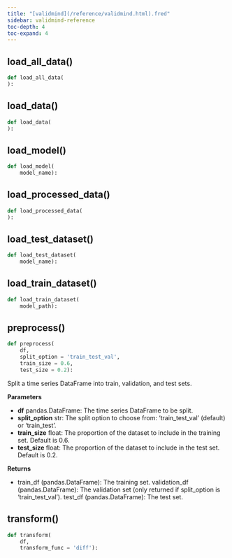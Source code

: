 ```yaml
---
title: "[validmind](/reference/validmind.html).fred"
sidebar: validmind-reference
toc-depth: 4
toc-expand: 4
---
```


## load_all_data[()]{.muted}

<!-- function.qmd.jinja2 - function signature -->

```python
def load_all_data(
):
```

## load_data[()]{.muted}

<!-- function.qmd.jinja2 - function signature -->

```python
def load_data(
):
```

## load_model[()]{.muted}

<!-- function.qmd.jinja2 - function signature -->

```python
def load_model(
    model_name):
```

## load_processed_data[()]{.muted}

<!-- function.qmd.jinja2 - function signature -->

```python
def load_processed_data(
):
```

## load_test_dataset[()]{.muted}

<!-- function.qmd.jinja2 - function signature -->

```python
def load_test_dataset(
    model_name):
```

## load_train_dataset[()]{.muted}

<!-- function.qmd.jinja2 - function signature -->

```python
def load_train_dataset(
    model_path):
```

## preprocess[()]{.muted}

<!-- function.qmd.jinja2 - function signature -->

```python
def preprocess(
    df,
    split_option = 'train_test_val',
    train_size = 0.6,
    test_size = 0.2):
```

Split a time series DataFrame into train, validation, and test sets.

**Parameters**

- **df** pandas.DataFrame: The time series DataFrame to be split.
- **split_option** str: The split option to choose from: 'train_test_val' (default) or 'train_test'.
- **train_size** float: The proportion of the dataset to include in the training set. Default is 0.6.
- **test_size** float: The proportion of the dataset to include in the test set. Default is 0.2.

**Returns**

- train_df (pandas.DataFrame): The training set. validation_df (pandas.DataFrame): The validation set (only returned if split_option is 'train_test_val'). test_df (pandas.DataFrame): The test set.

## transform[()]{.muted}

<!-- function.qmd.jinja2 - function signature -->

```python
def transform(
    df,
    transform_func = 'diff'):
```
